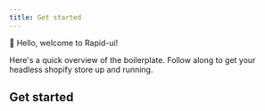 ```yaml
---
title: Get started
---
```


👋 Hello, welcome to Rapid-ui!

Here's a quick overview of the boilerplate. Follow along to get your headless shopify store up and running.

## Get started


<LinkCard
  title="Installation"
  href="/installation"
  description="Get started installing"
/>
